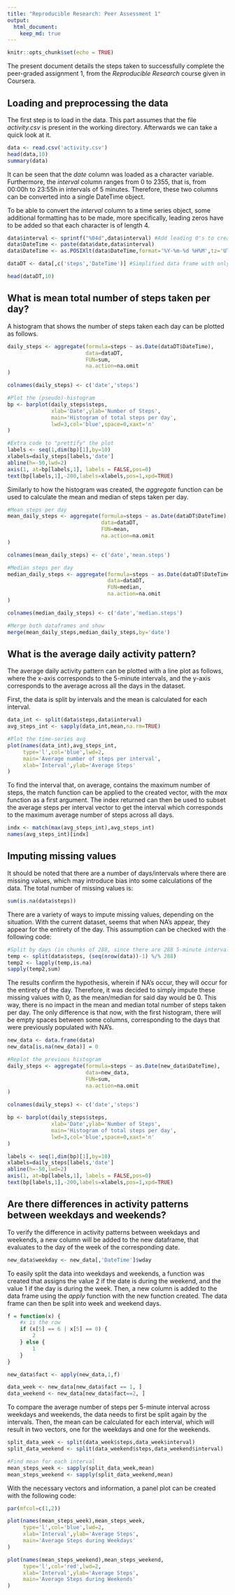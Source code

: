 ---
title: "Reproducible Research: Peer Assessment 1"
output: 
  html_document:
    keep_md: true
---

```{r setup, include=FALSE}
knitr::opts_chunk$set(echo = TRUE)
```

The present document details the steps taken to successfully complete the peer-graded assignment 1, from the *Reproducible Research* course given in Coursera.

## Loading and preprocessing the data

The first step is to load in the data. This part assumes that the file *activity.csv* is present in the working directory. Afterwards we can take a quick look at it.

```{r}
data <- read.csv('activity.csv')
head(data,10)
summary(data)
```


It can be seen that the *date* column was loaded as a character variable. Furthermore, the *interval* column ranges from 0 to 2355, that is, from 00:00h to 23:55h in intervals of 5 minutes. Therefore, these two columns can be converted into a single DateTime object. 

To be able to convert the *interval* column to a time series object, some additional formatting has to be made, more specifically, leading zeros have to be added so that each character is of length 4.

```{r}
data$interval <- sprintf("%04d",data$interval) #Add leading 0's to create a 4 digit number
data$DateTime <- paste(data$date,data$interval)
data$DateTime <- as.POSIXlt(data$DateTime,format='%Y-%m-%d %H%M',tz='UTC')

dataDT <- data[,c('steps','DateTime')] #Simplified data frame with only steps and DateTime

head(dataDT,10)
```


## What is mean total number of steps taken per day?

A histogram that shows the number of steps taken each day can be plotted as follows.

```{r}
daily_steps <- aggregate(formula=steps ~ as.Date(dataDT$DateTime),
                         data=dataDT,
                         FUN=sum,
                         na.action=na.omit
)

colnames(daily_steps) <- c('date','steps')

#Plot the (pseudo)-histogram
bp <- barplot(daily_steps$steps,
              xlab='Date',ylab='Number of Steps',
              main='Histogram of total steps per day',
              lwd=3,col='blue',space=0,xaxt='n'
)

#Extra code to "prettify" the plot
labels <- seq(1,dim(bp)[1],by=10)
xlabels=daily_steps[labels,'date']
abline(h=-50,lwd=2)
axis(1, at=bp[labels,1], labels = FALSE,pos=0)
text(bp[labels,1],-200,labels=xlabels,pos=1,xpd=TRUE)
```


Similarly to how the histogram was created, the *aggregate* function can be used to calculate the mean and median of steps taken per day.

```{r}
#Mean steps per day
mean_daily_steps <- aggregate(formula=steps ~ as.Date(dataDT$DateTime),
                              data=dataDT,
                              FUN=mean,
                              na.action=na.omit
)

colnames(mean_daily_steps) <- c('date','mean.steps')

#Median steps per day
median_daily_steps <- aggregate(formula=steps ~ as.Date(dataDT$DateTime),
                                data=dataDT,
                                FUN=median,
                                na.action=na.omit
)

colnames(median_daily_steps) <- c('date','median.steps')

#Merge both dataframes and show
merge(mean_daily_steps,median_daily_steps,by='date')
```


## What is the average daily activity pattern?

The average daily activity pattern can be plotted with a line plot as follows, where the x-axis corresponds to the 5-minute intervals, and the y-axis corresponds to the average across all the days in the dataset.

First, the data is split by intervals and the mean is calculated for each interval.

```{r}
data_int <- split(data$steps,data$interval)
avg_steps_int <- sapply(data_int,mean,na.rm=TRUE)

#Plot the time-series avg
plot(names(data_int),avg_steps_int,
     type='l',col='blue',lwd=2,
     main='Average number of steps per interval',
     xlab='Interval',ylab='Average Steps'
)
```


To find the interval that, on average, contains the maximum number of steps, the match function can be applied to the created vector, with the *max* function as a first argument. The index returned can then be used to subset the average steps per interval vector to get the interval which corresponds to the maximum average number of steps across all days.

```{r}
indx <- match(max(avg_steps_int),avg_steps_int)
names(avg_steps_int)[indx]
```


## Imputing missing values

It should be noted that there are a number of days/intervals where there are missing values, which may introduce bias into some calculations of the data. The total number of missing values is:

```{r}
sum(is.na(data$steps))
```


There are a variety of ways to impute missing values, depending on the situation. With the current dataset, seems that when NA's appear, they appear for the entirety of the day. This assumption can be checked with the following code:

```{r}
#Split by days (in chunks of 288, since there are 288 5-minute intervals per day)
temp <- split(data$steps, (seq(nrow(data))-1) %/% 288)
temp2 <- lapply(temp,is.na)
sapply(temp2,sum)
```


The results confirm the hypothesis, wherein if NA's occur, they will occur for the entirety of the day. Therefore, it was decided to simply impute these missing values with 0, as the mean/median for said day would be 0. This way, there is no impact in the mean and median total number of steps taken per day. The only difference is that now, with the first histogram, there will be empty spaces between some columns, corresponding to the days that were previously populated with NA's.

```{r}
new_data <- data.frame(data)
new_data[is.na(new_data)] = 0

#Replot the previous histogram
daily_steps <- aggregate(formula=steps ~ as.Date(new_data$DateTime),
                         data=new_data,
                         FUN=sum,
                         na.action=na.omit
)

colnames(daily_steps) <- c('date','steps')

bp <- barplot(daily_steps$steps,
              xlab='Date',ylab='Number of Steps',
              main='Histogram of total steps per day',
              lwd=3,col='blue',space=0,xaxt='n'
)

labels <- seq(1,dim(bp)[1],by=10)
xlabels=daily_steps[labels,'date']
abline(h=-50,lwd=2)
axis(1, at=bp[labels,1], labels = FALSE,pos=0)
text(bp[labels,1],-200,labels=xlabels,pos=1,xpd=TRUE)
```


## Are there differences in activity patterns between weekdays and weekends?

To verify the difference in activity patterns between weekdays and weekends, a new column will be added to the new dataframe, that evaluates to the day of the week of the corresponding date.

```{r}
new_data$weekday <- new_data[,'DateTime']$wday
```


To easily split the data into weekdays and weekends, a function was created that assigns the value 2 if the date is during the weekend, and the value 1 if the day is during the week. Then, a new column is added to the data frame using the *apply* function with the new function created. The data frame can then be split into week and weekend days. 

```{r}
f = function(x) {
    #x is the row
    if (x[5] == 6 | x[5] == 0) {
        2
    } else {
        1
    }
}

new_data$fact <- apply(new_data,1,f)

data_week <- new_data[new_data$fact == 1, ]
data_weekend <- new_data[new_data$fact==2, ]
```


To compare the average number of steps per 5-minute interval across weekdays and weekends, the data needs to first be split again by the intervals. Then, the mean can be calculated for each interval, which will result in two vectors, one for the weekdays and one for the weekends.

```{r}
split_data_week <- split(data_week$steps,data_week$interval)
split_data_weekend <- split(data_weekend$steps,data_weekend$interval)

#Find mean for each interval
mean_steps_week <- sapply(split_data_week,mean)
mean_steps_weekend <- sapply(split_data_weekend,mean)
```


With the necessary vectors and information, a panel plot can be created with the following code:

```{r}
par(mfcol=c(1,2))

plot(names(mean_steps_week),mean_steps_week,
     type='l',col='blue',lwd=2,
     xlab='Interval',ylab='Average Steps',
     main='Average Steps during Weekdays'
)

plot(names(mean_steps_weekend),mean_steps_weekend,
     type='l',col='red',lwd=2,
     xlab='Interval',ylab='Average Steps',
     main='Average Steps during Weekends'
)

```

